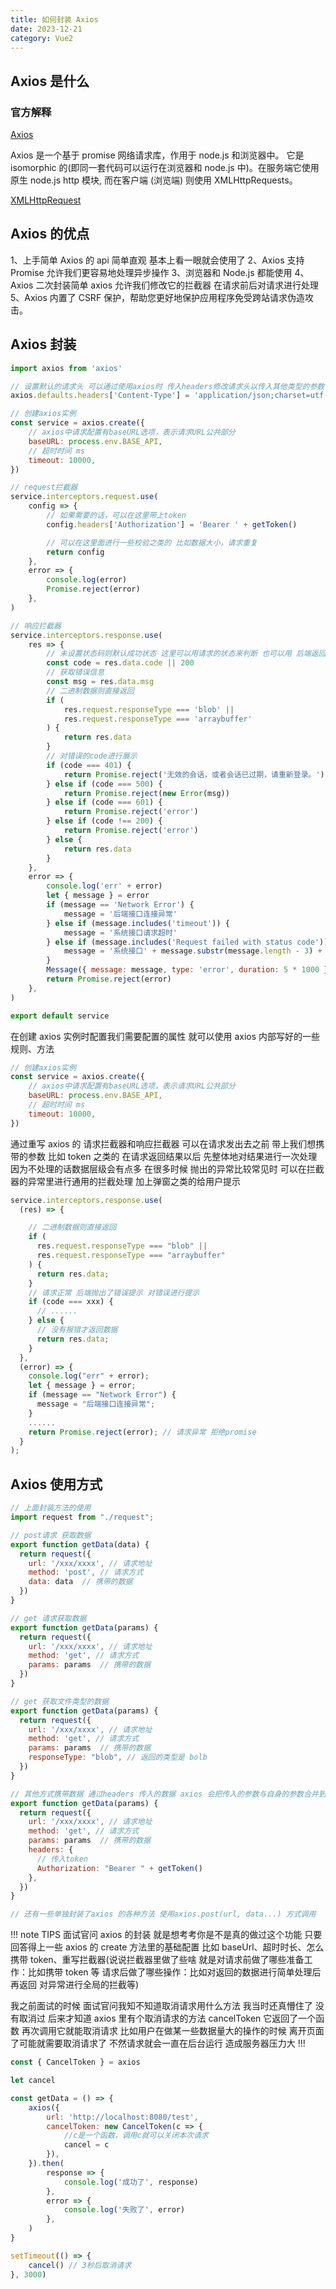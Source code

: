 ```yaml
---
title: 如何封装 Axios
date: 2023-12-21
category: Vue2
---
```


## Axios 是什么

### 官方解释

<a href="https://www.axios-http.cn/" target="_blank">
	Axios
</a>

Axios 是一个基于 promise 网络请求库，作用于 node.js 和浏览器中。 它是 isomorphic 的(即同一套代码可以运行在浏览器和 node.js 中)。在服务端它使用原生 node.js http 模块, 而在客户端 (浏览端) 则使用 XMLHttpRequests。

[XMLHttpRequest](https://developer.mozilla.org/zh-CN/docs/Web/API/XMLHttpRequest/)

## Axios 的优点

1、上手简单 Axios 的 api 简单直观 基本上看一眼就会使用了
2、Axios 支持 Promise 允许我们更容易地处理异步操作
3、浏览器和 Node.js 都能使用
4、Axios 二次封装简单 axios 允许我们修改它的拦截器 在请求前后对请求进行处理
5、Axios 内置了 CSRF 保护，帮助您更好地保护应用程序免受跨站请求伪造攻击。

## Axios 封装

```js
import axios from 'axios'

// 设置默认的请求头 可以通过使用axios时 传入headers修改请求头以传入其他类型的参数
axios.defaults.headers['Content-Type'] = 'application/json;charset=utf-8'

// 创建axios实例
const service = axios.create({
	// axios中请求配置有baseURL选项，表示请求URL公共部分
	baseURL: process.env.BASE_API,
	// 超时时间 ms
	timeout: 10000,
})

// request拦截器
service.interceptors.request.use(
	config => {
		// 如果需要的话，可以在这里带上token
		config.headers['Authorization'] = 'Bearer ' + getToken()

		// 可以在这里面进行一些校验之类的 比如数据大小，请求重复
		return config
	},
	error => {
		console.log(error)
		Promise.reject(error)
	},
)

// 响应拦截器
service.interceptors.response.use(
	res => {
		// 未设置状态码则默认成功状态 这里可以用请求的状态来判断 也可以用 后端返回的 code 来判断 还可以两者混合判断 具体要看使用场景 res 表示 response 里面有所有的请求信息 都可以取出来用
		const code = res.data.code || 200
		// 获取错误信息
		const msg = res.data.msg
		// 二进制数据则直接返回
		if (
			res.request.responseType === 'blob' ||
			res.request.responseType === 'arraybuffer'
		) {
			return res.data
		}
		// 对错误的code进行展示
		if (code === 401) {
			return Promise.reject('无效的会话，或者会话已过期，请重新登录。')
		} else if (code === 500) {
			return Promise.reject(new Error(msg))
		} else if (code === 601) {
			return Promise.reject('error')
		} else if (code !== 200) {
			return Promise.reject('error')
		} else {
			return res.data
		}
	},
	error => {
		console.log('err' + error)
		let { message } = error
		if (message == 'Network Error') {
			message = '后端接口连接异常'
		} else if (message.includes('timeout')) {
			message = '系统接口请求超时'
		} else if (message.includes('Request failed with status code')) {
			message = '系统接口' + message.substr(message.length - 3) + '异常'
		}
		Message({ message: message, type: 'error', duration: 5 * 1000 })
		return Promise.reject(error)
	},
)

export default service
```

在创建 axios 实例时配置我们需要配置的属性 就可以使用 axios 内部写好的一些规则、方法

```js
// 创建axios实例
const service = axios.create({
	// axios中请求配置有baseURL选项，表示请求URL公共部分
	baseURL: process.env.BASE_API,
	// 超时时间 ms
	timeout: 10000,
})
```

通过重写 axios 的 请求拦截器和响应拦截器 可以在请求发出去之前 带上我们想携带的参数 比如 token 之类的 在请求返回结果以后 先整体地对结果进行一次处理 因为不处理的话数据层级会有点多 在很多时候 抛出的异常比较常见时 可以在拦截器的异常里进行通用的拦截处理 加上弹窗之类的给用户提示

```js
service.interceptors.response.use(
  (res) => {

    // 二进制数据则直接返回
    if (
      res.request.responseType === "blob" ||
      res.request.responseType === "arraybuffer"
    ) {
      return res.data;
    }
    // 请求正常 后端抛出了错误提示 对错误进行提示
    if (code === xxx) {
      // ......
    } else {
      // 没有报错才返回数据
      return res.data;
    }
  },
  (error) => {
    console.log("err" + error);
    let { message } = error;
    if (message == "Network Error") {
      message = "后端接口连接异常";
    }
    ......
    return Promise.reject(error); // 请求异常 拒绝promise
  }
);
```

## Axios 使用方式

```js
// 上面封装方法的使用
import request from "./request";

// post请求 获取数据
export function getData(data) {
  return request({
    url: '/xxx/xxxx', // 请求地址
    method: 'post', // 请求方式
    data: data  // 携带的数据
  })
}

// get 请求获取数据
export function getData(params) {
  return request({
    url: '/xxx/xxxx', // 请求地址
    method: 'get', // 请求方式
    params: params  // 携带的数据
  })
}

// get 获取文件类型的数据
export function getData(params) {
  return request({
    url: '/xxx/xxxx', // 请求地址
    method: 'get', // 请求方式
    params: params  // 携带的数据
    responseType: "blob", // 返回的类型是 bolb
  })
}

// 其他方式携带数据 通过headers 传入的数据 axios 会把传入的参数与自身的参数合并到最新的后再请求
export function getData(params) {
  return request({
    url: '/xxx/xxxx', // 请求地址
    method: 'get', // 请求方式
    params: params  // 携带的数据
    headers: {
      // 传入token
      Authorization: "Bearer " + getToken()
    },
  })
}

// 还有一些单独封装了axios 的各种方法 使用axios.post(url, data...) 方式调用
```

!!! note TIPS
面试官问 axios 的封装 就是想考考你是不是真的做过这个功能 只要回答得上一些 axios 的 create 方法里的基础配置 比如 baseUrl、超时时长、怎么携带 token、重写拦截器(说说拦截器里做了些啥 就是对请求前做了哪些准备工作：比如携带 token 等 请求后做了哪些操作：比如对返回的数据进行简单处理后再返回 对异常进行全局的拦截等)

我之前面试的时候 面试官问我知不知道取消请求用什么方法 我当时还真懵住了 没有取消过 后来才知道 axios 里有个取消请求的方法 cancelToken 它返回了一个函数 再次调用它就能取消请求 比如用户在做某一些数据量大的操作的时候 离开页面了可能就需要取消请求了 不然请求就会一直在后台运行 造成服务器压力大
!!!

```js
const { CancelToken } = axios

let cancel

const getData = () => {
	axios({
		url: 'http://localhost:8080/test',
		cancelToken: new CancelToken(c => {
			//c是一个函数，调用c就可以关闭本次请求
			cancel = c
		}),
	}).then(
		response => {
			console.log('成功了', response)
		},
		error => {
			console.log('失败了', error)
		},
	)
}

setTimeout(() => {
	cancel() // 3秒后取消请求
}, 3000)
```
